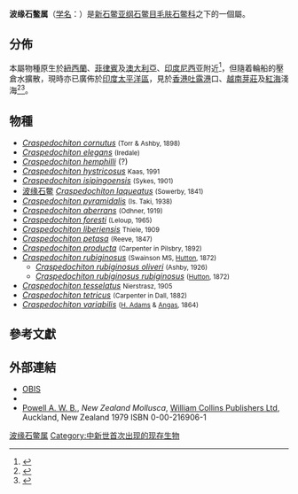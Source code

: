 {{automatic taxobox
| image = Naturalis Biodiversity Center - RMNH.MOL.115116 - Craspedochiton rubiginosus (Swainson MS, Hutton, 1872) - Acanthochitonidae - Mollusc shell.jpeg
| image_caption = ''[[Craspedochiton_rubiginosus|Craspedochiton rubiginosus]]''
| fossil_range = {{fossil range|中新世|現在|ref=<ref name=vanBelle1981>{{Fossil chiton catalogue}}</ref>}}
| authority = [[Robert_James_Shuttleworth|Shuttleworth]], 1853
| subdivision_ranks = [[#物種|物種]]
| subdivision = [[#物種|見內文]]
| taxon = Craspedochiton
}}

'''波缘石鳖属'''（[[学名|学名]]：{{lang|la|''Craspedochiton''}}）是[[新石鳖亚纲|新石鳖亚纲]][[石鳖目|石鳖目]][[毛肤石鳖科|毛肤石鳖科]]之下的一個屬。

==分佈==
本屬物種原生於[[紐西蘭|紐西蘭]]、[[菲律賓|菲律賓]]及[[澳大利亞|澳大利亞]]、[[印度尼西亚|印度尼西亚]]附近<ref>{{cite web|url=http://site1.zjou.edu.cn/fish/shell_detail_1.asp?id=%7B77E6593B-6CF3-4018-B774-F32115FF4021%7D|title=波缘石鳖|work=《中国海洋贝类图文库》|accessdate=2016-11-07|language=zh-hans}}{{dead link|date=2018年3月 |bot=InternetArchiveBot |fix-attempted=yes }}</ref>，但隨着輪船的壓倉水擴散，現時亦已廣佈於[[印度太平洋區|印度太平洋區]]，見於[[香港|香港]][[吐露港|吐露港]]口{{r |shell_3552 |WoRMS_213484 |shelldoc_420090220024_02 |Belle1980 |Sirenko2012 }}、[[越南|越南]][[芽莊|芽莊]]{{r|Sirenko2012 }}及[[紅海|紅海]]淺海{{r |WoRMS_213484}}<ref>{{cite book |last=Vine |first=P. |year=1986 |title=Red Sea Invertebrates |publisher=Immel Publishing |location=[[London|London]], [[UK|UK]] |pages=224 pp. |language=en }}</ref><ref name="Fishelson 1971">{{cite journal |last=Fishelson |first=L. |year=1971 |title=Ecology and distribution of the benthic fauna in the shallow waters of the Red Sea |url=https://archive.org/details/sim_marine-biology_1971-07_10_2/page/113 |journal=[[Marine_Biology|Marine Biology]] |volume=10 |issue=2 |pages=113-133 |language=en }}</ref>。

==物種==
* ''[[Craspedochiton_cornutus|Craspedochiton cornutus]]'' <small>(Torr & Ashby, 1898)</small>
* ''[[Craspedochiton_elegans|Craspedochiton elegans]]'' <small>(Iredale)</small>
* ''[[Craspedochiton_hemphilli|Craspedochiton hemphilli]]'' (?)
* ''[[Craspedochiton_hystricosus|Craspedochiton hystricosus]]'' <small>Kaas, 1991</small>
* ''[[Craspedochiton_isipingoensis|Craspedochiton isipingoensis]]'' <small>(Sykes, 1901)</small>
* [[波缘石鳖|波缘石鳖]] ''[[Craspedochiton_laqueatus|Craspedochiton laqueatus]]'' <small>(Sowerby, 1841)</small>
* ''[[Craspedochiton_pyramidalis|Craspedochiton pyramidalis]]'' <small>(Is. Taki, 1938)</small>
* ''[[Craspedochiton_aberrans|Craspedochiton aberrans]]'' <small>(Odhner, 1919)</small>
* ''[[Craspedochiton_foresti|Craspedochiton foresti]]'' <small>(Leloup, 1965)</small>
* ''[[Craspedochiton_liberiensis|Craspedochiton liberiensis]]'' <small>Thiele, 1909</small>
* ''[[Craspedochiton_petasa|Craspedochiton petasa]]'' <small>(Reeve, 1847)</small>
* ''[[Craspedochiton_producta|Craspedochiton producta]]'' <small>(Carpenter in Pilsbry, 1892)</small>
* ''[[Craspedochiton_rubiginosus|Craspedochiton rubiginosus]]'' <small>(Swainson MS, [[Frederick_Wollaston_Hutton|Hutton]], 1872)</small>
** ''[[Craspedochiton_rubiginosus_oliveri|Craspedochiton rubiginosus oliveri]]'' <small>(Ashby, 1926)</small>
** ''[[Craspedochiton_rubiginosus_rubiginosus|Craspedochiton rubiginosus rubiginosus]]'' <small>([[Frederick_Wollaston_Hutton|Hutton]], 1872)</small>
* ''[[Craspedochiton_tesselatus|Craspedochiton tesselatus]]'' <small>Nierstrasz, 1905</small>
* ''[[Craspedochiton_tetricus|Craspedochiton tetricus]]'' <small>(Carpenter in Dall, 1882)</small>
* ''[[Craspedochiton_variabilis|Craspedochiton variabilis]]'' <small>([[Henry_Adams_(zoologist)|H. Adams]] & [[George_French_Angas|Angas]], 1864)</small>

==參考文獻==
{{reflist|refs=
<ref name=shell_3552>{{cite web|url=http://shell.sinica.edu.tw/chinese/shellbase_detail.php?science_no=3552|title=国际贝库：波缘石鳖|publisher=台湾贝类资料库|accessdate=2009-08-11|archive-date=2016-11-07|archive-url=https://web.archive.org/web/20161107221023/http://shell.sinica.edu.tw/chinese/shellbase_detail.php?science_no=3552|dead-url=no}}</ref>
<ref name=shelldoc_420090220024_02>{{cite journal |year=1980 |last=van Belle |first=R. A. |title=Supplementary notes on Hong Kong Chitons (Mollusca:Polyplacophora) |journal=Proceedings of the First International Marine Biology Workshop |volume=1 |pages=469-483 |language=en }}</ref>
<ref name=Belle1980>{{cite book |year=1980 |last=van Belle |first=R. A. |chapter=On a small collection of chitons from Hong Kong (Mollusca: Polyplacophora) |editor=Morton, B |title=Proceedings of the first International workshop on the malacofaunal of Hong Kong and Southern China |pages=33-35 |publisher=Hong Kong University Press |location=Hong Kong }}</ref>
<ref name=Sirenko2012>{{cite book |last=Sirenko |first=B. I. |year=2012 |chapter=Chapter 2: Chitons (Mollusca, Polyplacophora) of Nhatrang Bay, South Vietnam |pages=pp. 56–122 |editor1=Britayev, T. A. |editor2=Pavlov, D. S |title=Benthic fauna of the Bay of Nhatrang, Southern Vietnam |location=[[莫斯科|Moscow]], [[俄羅斯|Russia]] |publisher=KMK Scientific Press Ltd |volume=2 |total_pages=491 pp. |language=en }}</ref>
<ref name=WoRMS_213484>{{cite WoRMS |id=213484 |title=''Craspedochiton laqueatus'' (G. B. Sowerby II, 1842) |author=WoRMS |db=MolluscaBase |year=2015 |last3=Fondo |first3=Esther |last2=Schwabe |firt2=Enrico |last1=Bouchet|first1=Philippe |accessdate=2016-11-07 }}</ref>
}}

==外部連結==
* [http://data.acnatsci.org/obis/search.php/99069 OBIS]{{dead link|date=2018年1月 |bot=InternetArchiveBot |fix-attempted=yes }}
* {{ITIS |id=79051 |taxon=''Craspedochiton''}}
* [[Arthur_William_Baden_Powell|Powell A. W. B.]], ''New Zealand Mollusca'', [[HarperCollins|William Collins Publishers Ltd]], Auckland, New Zealand 1979 ISBN 0-00-216906-1
{{Taxonbar|from=Q3075510}}

[[Category:波缘石鳖属|]]
[[Category:中新世首次出现的现存生物|Category:中新世首次出现的现存生物]]


{{Mollusc-stub}}